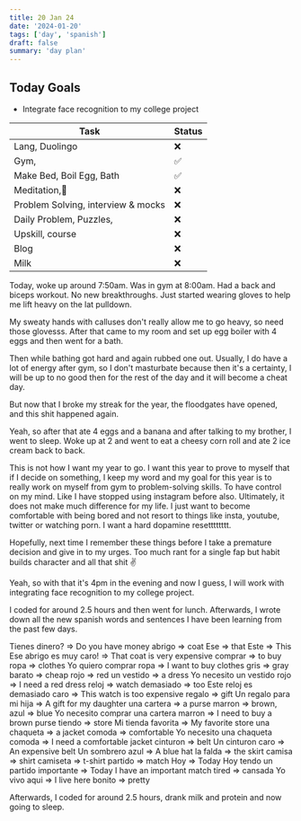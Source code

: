 ```yaml
---
title: 20 Jan 24
date: '2024-01-20'
tags: ['day', 'spanish']
draft: false
summary: 'day plan'
---
```


## Today Goals

- Integrate face recognition to my college project

| Task                               | Status |
| ---------------------------------- | ------ |
| Lang, Duolingo                     | ❌     |
| Gym,                               | ✅     |
| Make Bed, Boil Egg, Bath           | ✅     |
| Meditation,🙏                      | ❌     |
| Problem Solving, interview & mocks | ❌     |
| Daily Problem, Puzzles,            | ❌     |
| Upskill, course                    | ❌     |
| Blog                               | ❌     |
| Milk                               | ❌     |

Today, woke up around 7:50am. Was in gym at 8:00am. Had a back and biceps workout.
No new breakthroughs. Just started wearing gloves to help me lift heavy on the lat pulldown.

My sweaty hands with calluses don't really allow me to go heavy, so need those glovesss.
After that came to my room and set up egg boiler with 4 eggs and then went for a bath.

Then while bathing got hard and again rubbed one out. Usually, I do have a lot of energy after gym,
so I don't masturbate because then it's a certainty, I will be up to no good then for the rest of the day
and it will become a cheat day.

But now that I broke my streak for the year, the floodgates have opened, and this shit happened again.

Yeah, so after that ate 4 eggs and a banana and after talking to my brother, I went to sleep.
Woke up at 2 and went to eat a cheesy corn roll and ate 2 ice cream back to back.

This is not how I want my year to go. I want this year to prove to myself that if I decide on something,
I keep my word and my goal for this year is to really work on myself from gym to problem-solving skills.
To have control on my mind. Like I have stopped using instagram before also. Ultimately, it does not make much
difference for my life. I just want to become comfortable with being bored and not resort to things like
insta, youtube, twitter or watching porn. I want a hard dopamine resetttttttt.

Hopefully, next time I remember these things before I take a premature decision and give in to my urges.
Too much rant for a single fap but habit builds character and all that shit ✌️

Yeah, so with that it's 4pm in the evening and now I guess, I will work with integrating face recognition to
my college project.

I coded for around 2.5 hours and then went for lunch. Afterwards, I wrote down all the new spanish words and
sentences I have been learning from the past few days.

Tienes dinero? => Do you have money
abrigo => coat
Ese => that
Este => This
Ese abrigo es muy caro! => That coat is very expensive
comprar => to buy
ropa => clothes
Yo quiero comprar ropa => I want to buy clothes
gris => gray
barato => cheap
rojo => red
un vestido => a dress
Yo necesito un vestido rojo => I need a red dress
reloj => watch
demasiado => too
Este reloj es demasiado caro => This watch is too expensive
regalo => gift
Un regalo para mi hija => A gift for my daughter
una cartera => a purse
marron => brown,
azul => blue
Yo necesito comprar una cartera marron => I need to buy a brown purse
tiendo => store
Mi tienda favorita => My favorite store
una chaqueta => a jacket
comoda => comfortable
Yo necesito una chaqueta comoda => I need a comfortable jacket
cinturon => belt
Un cinturon caro => An expensive belt
Un sombrero azul => A blue hat
la falda => the skirt
camisa => shirt
camiseta => t-shirt
partido => match
Hoy => Today
Hoy tendo un partido importante => Today I have an important match
tired => cansada
Yo vivo aqui => I live here
bonito => pretty

Afterwards, I coded for around 2.5 hours, drank milk and protein and now going to sleep.
